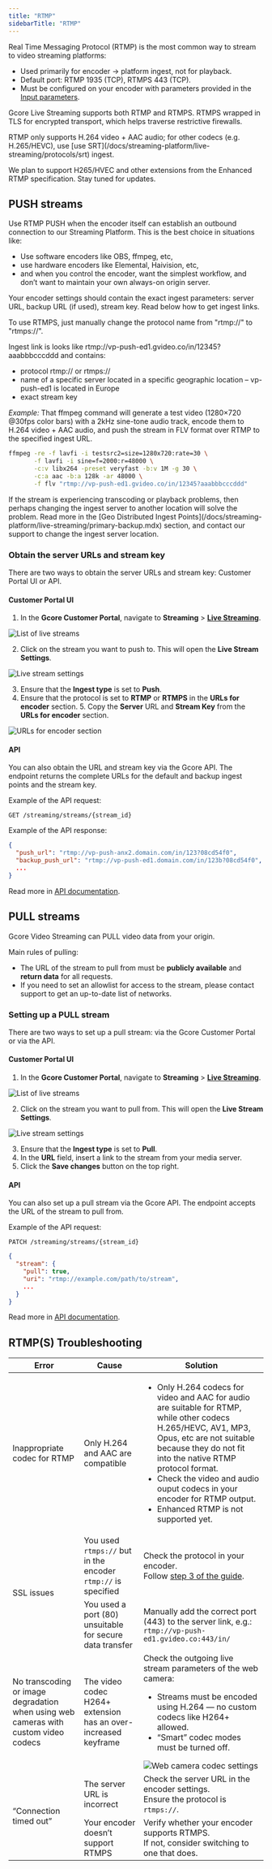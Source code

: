 ```yaml
---
title: "RTMP"
sidebarTitle: "RTMP"
---
```


Real Time Messaging Protocol (RTMP) is the most common way to stream to video streaming platforms:
 - Used primarily for encoder → platform ingest, not for playback.
 - Default port: RTMP 1935 (TCP), RTMPS 443 (TCP).
 - Must be configured on your encoder with parameters provided in the [Input parameters](/docs/streaming-platform/live-streams-and-videos-protocols-and-codecs/input-parameters-and-codecs).

Gcore Live Streaming supports both RTMP and RTMPS. RTMPS wrapped in TLS for encrypted transport, which helps traverse restrictive firewalls.

<Info>
  RTMP only supports H.264 video + AAC audio; for other codecs (e.g. H.265/HEVC), use [use SRT](/docs/streaming-platform/live-streaming/protocols/srt) ingest.

  We plan to support H265/HVEC and other extensions from the Enhanced RTMP specification. Stay tuned for updates.
</Info>


## PUSH streams

Use RTMP PUSH when the encoder itself can establish an outbound connection to our Streaming Platform. This is the best choice in situations like:
- Use software encoders like OBS, ffmpeg, etc,
- use hardware encoders like Elemental, Haivision, etc,
- and when you control the encoder, want the simplest workflow, and don’t want to maintain your own always-on origin server.

Your encoder settings should contain the exact ingest parameters: server URL, backup URL (if used), stream key. Read below how to get ingest links.

To use RTMPS, just manually change the protocol name from "rtmp://" to "rtmps://".

Ingest link is looks like rtmp://vp-push-ed1.gvideo.co/in/12345?aaabbbcccddd and contains:
- protocol rtmp:// or rtmps://
- name of a specific server located in a specific geographic location – vp-push-ed1 is located in Europe
- exact stream key

*Example:*
That ffmpeg command will generate a test video (1280×720 @30fps color bars) with a 2kHz sine-tone audio track, encode them to H.264 video + AAC audio, and push the stream in FLV format over RTMP to the specified ingest URL.
```sh
ffmpeg -re -f lavfi -i testsrc2=size=1280x720:rate=30 \
       -f lavfi -i sine=f=2000:r=48000 \
       -c:v libx264 -preset veryfast -b:v 1M -g 30 \
       -c:a aac -b:a 128k -ar 48000 \
       -f flv "rtmp://vp-push-ed1.gvideo.co/in/12345?aaabbbcccddd"
```

<Info>
If the stream is experiencing transcoding or playback problems, then perhaps changing the ingest server to another location will solve the problem. Read more in the [Geo Distributed Ingest Points](/docs/streaming-platform/live-streaming/primary-backup.mdx) section, and contact our support to change the ingest server location.
</Info>


### Obtain the server URLs and stream key

There are two ways to obtain the server URLs and stream key: Customer Portal UI or API.

#### Customer Portal UI

1. In the **Gcore Customer Portal**, navigate to **Streaming** \> [**Live Streaming**](https://portal.gcore.com/streaming/streaming/list).

![List of live streams](https://assets.gcore.pro/docs/streaming-platform/live-streaming/create-a-live-stream/live-stream-list.png)

2. Click on the stream you want to push to. This will open the **Live Stream Settings**.

![Live stream settings](https://assets.gcore.pro/docs/streaming-platform/live-streaming/create-a-live-stream/live-stream-settings.png)

3. Ensure that the **Ingest type** is set to **Push**.
4. Ensure that the protocol is set to **RTMP** or **RTMPS** in the **URLs for encoder** section. 5. Copy the **Server** URL and **Stream Key** from the **URLs for encoder** section.

![URLs for encoder section](https://assets.gcore.pro/docs/streaming-platform/live-streaming/create-a-live-stream/urls-for-encoder.png)

#### API

You can also obtain the URL and stream key via the Gcore API. The endpoint returns the complete URLs for the default and backup ingest points and the stream key.

Example of the API request:

```http
GET /streaming/streams/{stream_id}
```

Example of the API response:

```json
{
  "push_url": "rtmp://vp-push-anx2.domain.com/in/123?08cd54f0",
  "backup_push_url": "rtmp://vp-push-ed1.domain.com/in/123b?08cd54f0",
  ...
}
```

Read more in [API documentation](/docs/api-reference/streaming/streams/create-live-stream).

## PULL streams

Gcore Video Streaming can PULL video data from your origin.

Main rules of pulling:
- The URL of the stream to pull from must be **publicly available** and **return data** for all requests.
- If you need to set an allowlist for access to the stream, please contact support to get an up-to-date list of networks.

### Setting up a PULL stream

There are two ways to set up a pull stream: via the Gcore Customer Portal or via the API.

#### Customer Portal UI

1. In the **Gcore Customer Portal**, navigate to **Streaming** \> [**Live Streaming**](https://portal.gcore.com/streaming/streaming/list).

![List of live streams](https://assets.gcore.pro/docs/streaming-platform/live-streaming/create-a-live-stream/live-stream-list.png)

2. Click on the stream you want to pull from. This will open the **Live Stream Settings**.

![Live stream settings](https://assets.gcore.pro/docs/streaming-platform/live-streaming/create-a-live-stream/live-stream-settings.png)

3. Ensure that the **Ingest type** is set to **Pull**.
4. In the **URL** field, insert a link to the stream from your media server.
5. Click the **Save changes** button on the top right.

#### API

You can also set up a pull stream via the Gcore API. The endpoint accepts the URL of the stream to pull from.

Example of the API request:

```http
PATCH /streaming/streams/{stream_id}
```

```json
{
  "stream": {
    "pull": true,
    "uri": "rtmp://example.com/path/to/stream",
    ...
  }
}
```

Read more in [API documentation](/docs/api-reference/streaming/streams/change-live-stream).



## RTMP(S) Troubleshooting

<table>
  <thead>
    <tr>
      <th><b>Error</b></th>
      <th><b>Cause</b></th>
      <th><b>Solution</b></th>
    </tr>
  </thead>
  <tbody>
    <tr>
      <td>Inappropriate codec for RTMP</td>
      <td>Only H.264 and AAC are compatible</td>
      <td>
        <ul>
          <li>Only H.264 codecs for video and AAC for audio are suitable for RTMP, while other codecs H.265/HEVC, AV1, MP3, Opus, etc are not suitable because they do not fit into the native RTMP protocol format.</li>
          <li>Check the video and audio ouput codecs in your encoder for RTMP output.</li>
          <li>Enhanced RTMP is not supported yet.</li>
        </ul>
      </td>
    </tr>
    <tr>
      <td rowspan="2">SSL issues</td>
      <td>You used <code>rtmps://</code> but in the encoder <code>rtmp://</code> is specified</td>
      <td>
        Check the protocol in your encoder.<br />
        Follow <a href="/docs/streaming-platform/live-streaming/create-a-live-stream#step-3-configure-your-stream-for-push%2C-pull%2C-or-webrtc-to-hls" target="_blank">step 3 of the guide</a>.
      </td>
    </tr>
    <tr>
      <td>You used a port (80) unsuitable for secure data transfer</td>
      <td>
        Manually add the correct port (443) to the server link, e.g.:<br />
        <code>rtmp://vp-push-ed1.gvideo.co:443/in/</code>
      </td>
    </tr>
    <tr>
      <td>No transcoding or image degradation when using web cameras with custom video codecs</td>
      <td>The video codec H264+ extension has an over-increased keyframe</td>
      <td>
        Check the outgoing live stream parameters of the web camera:
        <ul>
          <li>Streams must be encoded using H.264 — no custom codecs like H264+ allowed.</li>
          <li>“Smart” codec modes must be turned off.</li>
        </ul>
        <img
          src="https://assets.gcore.pro/docs/streaming-platform/live-streams-and-videos-protocols-and-codecs/what-initial-parameters-of-your-live-streams-and-videos-we-can-accept/dahua-video-codec-settings-2.png" alt="Web camera codec settings" />
      </td>
    </tr>
    <tr>
      <td rowspan="2">“Connection timed out”</td>
      <td>The server URL is incorrect</td>
      <td>
        Check the server URL in the encoder settings.<br />
        Ensure the protocol is <code>rtmps://</code>.
      </td>
    </tr>
    <tr>
      <td>Your encoder doesn’t support RTMPS</td>
      <td>
        Verify whether your encoder supports RTMPS.<br />
        If not, consider switching to one that does.
      </td>
    </tr>
  </tbody>
</table>
